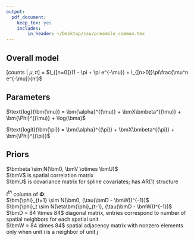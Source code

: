 ```yaml
---
output: 
  pdf_document: 
    keep_tex: yes
    includes:
        in_header: ~/Desktop/csu/preamble_common.tex
---
```


## Overall model

[counts | $\mu,\pi$] = $I_{[n=0]}(1 - \pi + \pi e^{-\mu}) + I_{[n>0]}\pi\frac{\mu^n e^{-\mu}}{n!}$  
  
## Parameters
$\text{log}(\bm{\mu}) = \bm{\alpha}^{(\mu)} + \bmX\bmbeta^{(\mu)} + \bm{\Phi}^{(\mu)} + \log(\bma)$  
  
$\text{logit}(\bm{\pi}) = \bm{\alpha}^{(\pi)} + \bmX\bmbeta^{(\pi)} + \bm{\Phi}^{(\pi)}$  

## Priors  
$\bmbeta \sim N(\bm0, \bmV \otimes \bmU)$  
$\bmV$ is spatial correlation matrix  
$\bmU$ is covariance matrix for spline covariates; has AR(1) structure  
  
    

$t^{th}$ column of $\bm{\Phi}$:  
$\bm{\phi}_{t=1} \sim N(\bm0, (\tau(\bmD - \bmW))^{-1})$   
$\bm{\phi}_t \sim N(\eta\bm{\phi}_{t-1}, (\tau(\bmD - \bmW))^{-1})$  
$\bmD = 84 \times 84$ diagonal matrix, entries correspond to number of spatial neighbors for each spatial unit  
$\bmW = 84 \times 84$ spatial adjacency matrix with nonzero elements only when unit i is a neighbor of unit j
